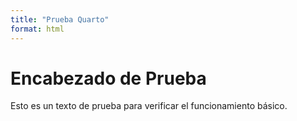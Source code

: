 ```yaml
---
title: "Prueba Quarto"
format: html
---
```


# Encabezado de Prueba

Esto es un texto de prueba para verificar el funcionamiento básico. 